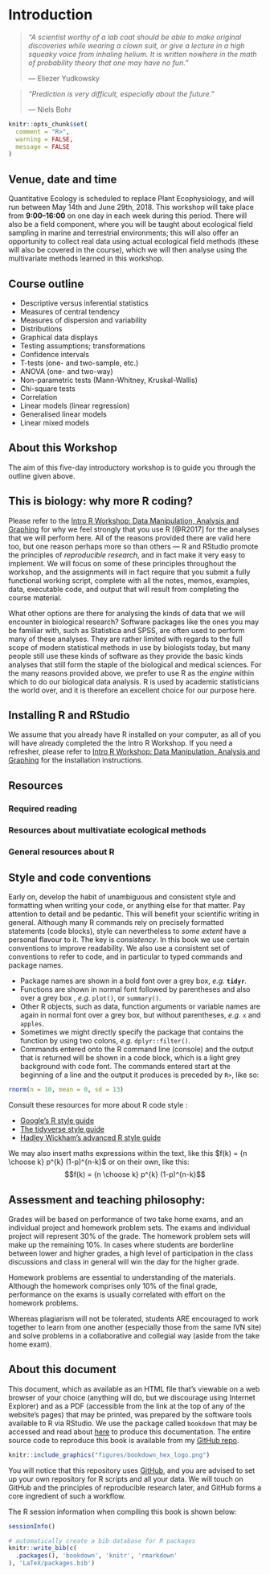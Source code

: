 # Introduction

> *"A scientist worthy of a lab coat should be able to make original discoveries while wearing a clown suit, or give a lecture in a high squeaky voice from inhaling helium. It is written nowhere in the math of probability theory that one may have no fun."*
>
> --- Eliezer Yudkowsky

> *"Prediction is very difficult, especially about the future."*
>
> --– Niels Bohr

<!-- ## Preliminaries -->

```r
knitr::opts_chunk$set(
  comment = "R>", 
  warning = FALSE, 
  message = FALSE
)
```

## Venue, date and time

Quantitative Ecology is scheduled to replace Plant Ecophysiology, and will run between May 14th and June 29th, 2018. This workshop will take place from **9:00--16:00** on one day in each week during this period. There will also be a field component, where you will be taught about ecological field sampling in marine and terrestrial environments; this will also offer an opportunity to collect real data using actual ecological field methods (these will also be covered in the course), which we will then analyse using the multivariate methods learned in this workshop.

## Course outline

* Descriptive versus inferential statistics
* Measures of central tendency
* Measures of dispersion and variability
* Distributions
* Graphical data displays
* Testing assumptions; transformations
* Confidence intervals
* T-tests (one- and two-sample, etc.)
* ANOVA (one- and two-way)
* Non-parametric tests (Mann-Whitney, Kruskal-Wallis)
* Chi-square tests
* Correlation
* Linear models (linear regression)
* Generalised linear models
* Linear mixed models

## About this Workshop

The aim of this five-day introductory workshop is to guide you through the outline given above.

## This is biology: why more R coding?

Please refer to the [Intro R Workshop: Data Manipulation, Analysis and Graphing](https://robwschlegel.github.io/Intro_R_Workshop/) for why we feel strongly that you use R [@R2017] for the analyses that we will perform here. All of the reasons provided there are valid here too, but one reason perhaps more so than others --- R and RStudio promote the principles of *reproducible research*, and in fact make it very easy to implement. We will focus on some of these principles throughout the workshop, and the assignments will in fact require that you submit a fully functional working script, complete with all the notes, memos, examples, data, executable code, and output that will result from completing the course material. 

What other options are there for analysing the kinds of data that we will encounter in biological research? Software packages like the ones you may be familiar with, such as Statistica and SPSS, are often used to perform many of these analyses. They are rather limited with regards to the full scope of modern statistical methods in use by biologists today, but many people still use these kinds of software as they provide the basic kinds analyses that still form the staple of the biological and medical sciences. For the many reasons provided above, we prefer to use R as the *engine* within which to do our biological data analysis. R is used by academic statisticians the world over, and it is therefore an excellent choice for our purpose here.

## Installing R and RStudio

We assume that you already have R installed on your computer, as all of you will have already completed the the Intro R Workshop. If you need a refresher, please refer to [Intro R Workshop: Data Manipulation, Analysis and Graphing](https://robwschlegel.github.io/Intro_R_Workshop/) for the installation instructions.

## Resources

### Required reading

### Resources about multivatiate ecological methods

### General resources about R

## Style and code conventions

Early on, develop the habit of unambiguous and consistent style and formatting when writing your code, or anything else for that matter. Pay attention to detail and be pedantic. This will benefit your scientific writing in general. Although many R commands rely on precisely formatted statements (code blocks), style can nevertheless to *some extent* have a personal flavour to it. The key is *consistency*. In this book we use certain conventions to improve readability. We also use a consistent set of conventions to refer to code, and in particular to typed commands and package names.

  * Package names are shown in a bold font over a grey box, *e.g.* __`tidyr`__.
  * Functions are shown in normal font followed by parentheses and also over a grey box , *e.g.* `plot()`, or `summary()`.
  * Other R objects, such as data, function arguments or variable names are again in normal font over a grey box, but without parentheses, *e.g.* `x` and `apples`.
  * Sometimes we might directly specify the package that contains the function by using two colons, *e.g.* `dplyr::filter()`.
  * Commands entered onto the R command line (console) and the output that is returned will be shown in a code block, which is a light grey background with code font. The commands entered start at the beginning of a line and the output it produces is preceded by `R>`, like so:

```r
rnorm(n = 10, mean = 0, sd = 13)
```

Consult these resources for more about R code style :

  * [Google's R style guide](https://google.github.io/styleguide/Rguide.xml)
  * [The tidyverse style guide](http://style.tidyverse.org)
  * [Hadley Wickham's advanced R style guide](http://adv-r.had.co.nz/Style.html)

We may also insert maths expressions within the text, like this $f(k) = {n \choose k} p^{k} (1-p)^{n-k}$ or on their own, like this: $$f(k) = {n \choose k} p^{k} (1-p)^{n-k}$$

## Assessment and teaching philosophy:

Grades will be based on performance of two take home exams, and an individual project and homework problem sets. The exams and individual project will represent 30% of the grade. The homework problem sets will make up the remaining 10%. In cases where students are borderline between lower and higher grades, a high level of participation in the class discussions and class in general will win the day for the higher grade.

Homework problems are essential to understanding of the materials. Although the homework comprises only 10% of the final grade, performance on the exams is usually correlated with effort on the homework problems.

Whereas plagiarism will not be tolerated, students ARE encouraged to work together to learn from one another (especially those from the same IVN site) and solve problems in a collaborative and collegial way (aside from the take home exam).

## About this document

This document, which as available as an HTML file that's viewable on a web browser of your choice (anything will do, but we discourage using Internet Explorer) and as a PDF (accessible from the link at the top of any of the website's pages) that may be printed, was prepared by the software tools available to R via RStudio. We use the package called `bookdown` that may be accessed and read about [here](https://bookdown.org/yihui/bookdown/) to produce this documentation. The entire source code to reproduce this book is available from my [GitHub repo](https://github.com/ajsmit/Basic_stats).

```r
knitr::include_graphics("figures/bookdown_hex_logo.png")
```

You will notice that this repository uses [GitHub](https://github.com), and you are advised to set up your own repository for R scripts and all your data. We will touch on GitHub and the principles of reproducible research later, and GitHub forms a core ingredient of such a workflow.

The R session information when compiling this book is shown below:
```r
sessionInfo()
```

```r
# automatically create a bib database for R packages
knitr::write_bib(c(
  .packages(), 'bookdown', 'knitr', 'rmarkdown'
), 'LaTeX/packages.bib')
```
